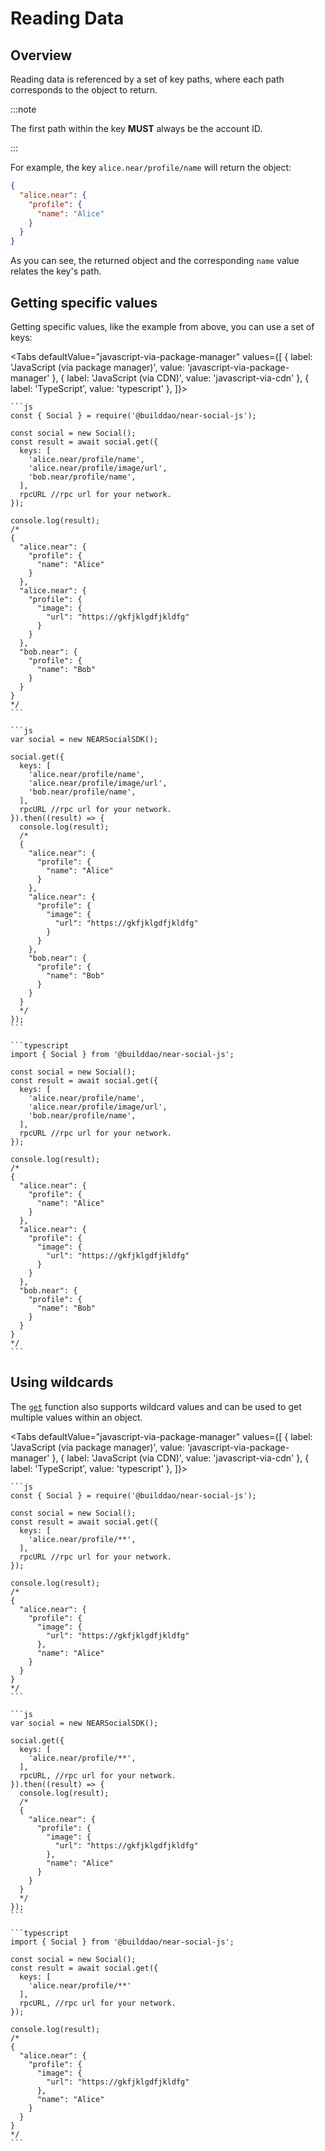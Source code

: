 
# Reading Data

<TOCInline
  maxHeadingLevel={4}
  toc={toc}
/>

## Overview

Reading data is referenced by a set of key paths, where each path corresponds to the object to return.

:::note

The first path within the key **MUST** always be the account ID.

:::

For example, the key `alice.near/profile/name` will return the object:

```json
{
  "alice.near": {
    "profile": {
      "name": "Alice"
    }
  }
}
```

As you can see, the returned object and the corresponding `name` value relates the key's path.

## Getting specific values

Getting specific values, like the example from above, you can use a set of keys:

<Tabs
  defaultValue="javascript-via-package-manager"
  values={[
    { label: 'JavaScript (via package manager)', value: 'javascript-via-package-manager' },
    { label: 'JavaScript (via CDN)', value: 'javascript-via-cdn' },
    { label: 'TypeScript', value: 'typescript' },
  ]}>
  <TabItem value="javascript-via-package-manager">

    ```js
    const { Social } = require('@builddao/near-social-js');

    const social = new Social();
    const result = await social.get({
      keys: [
        'alice.near/profile/name',
        'alice.near/profile/image/url',
        'bob.near/profile/name',
      ],
      rpcURL //rpc url for your network.
    });

    console.log(result);
    /*
    {
      "alice.near": {
        "profile": {
          "name": "Alice"
        }
      },
      "alice.near": {
        "profile": {
          "image": {
            "url": "https://gkfjklgdfjkldfg"
          }
        }
      },
      "bob.near": {
        "profile": {
          "name": "Bob"
        }
      }
    }
    */
    ```

  </TabItem>
  <TabItem value="javascript-via-cdn">

    ```js
    var social = new NEARSocialSDK();

    social.get({
      keys: [
        'alice.near/profile/name',
        'alice.near/profile/image/url',
        'bob.near/profile/name',
      ],
      rpcURL //rpc url for your network.
    }).then((result) => {
      console.log(result);
      /*
      {
        "alice.near": {
          "profile": {
            "name": "Alice"
          }
        },
        "alice.near": {
          "profile": {
            "image": {
              "url": "https://gkfjklgdfjkldfg"
            }
          }
        },
        "bob.near": {
          "profile": {
            "name": "Bob"
          }
        }
      }
      */
    });
    ```

  </TabItem>
  <TabItem value="typescript">

    ```typescript
    import { Social } from '@builddao/near-social-js';

    const social = new Social();
    const result = await social.get({
      keys: [
        'alice.near/profile/name',
        'alice.near/profile/image/url',
        'bob.near/profile/name',
      ],
      rpcURL //rpc url for your network.
    });

    console.log(result);
    /*
    {
      "alice.near": {
        "profile": {
          "name": "Alice"
        }
      },
      "alice.near": {
        "profile": {
          "image": {
            "url": "https://gkfjklgdfjkldfg"
          }
        }
      },
      "bob.near": {
        "profile": {
          "name": "Bob"
        }
      }
    }
    */
    ```

  </TabItem>
</Tabs>

## Using wildcards

The [`get`](../api-reference/social#getoptions) function also supports wildcard values and can be used to get multiple values within an object.

<Tabs
  defaultValue="javascript-via-package-manager"
  values={[
    { label: 'JavaScript (via package manager)', value: 'javascript-via-package-manager' },
    { label: 'JavaScript (via CDN)', value: 'javascript-via-cdn' },
    { label: 'TypeScript', value: 'typescript' },
  ]}>
  <TabItem value="javascript-via-package-manager">

    ```js
    const { Social } = require('@builddao/near-social-js');

    const social = new Social();
    const result = await social.get({
      keys: [
        'alice.near/profile/**',
      ],
      rpcURL //rpc url for your network.
    });

    console.log(result);
    /*
    {
      "alice.near": {
        "profile": {
          "image": {
            "url": "https://gkfjklgdfjkldfg"
          },
          "name": "Alice"
        }
      }
    }
    */
    ```

  </TabItem>
  <TabItem value="javascript-via-cdn">

    ```js
    var social = new NEARSocialSDK();

    social.get({
      keys: [
        'alice.near/profile/**',
      ],
      rpcURL, //rpc url for your network.
    }).then((result) => {
      console.log(result);
      /*
      {
        "alice.near": {
          "profile": {
            "image": {
              "url": "https://gkfjklgdfjkldfg"
            },
            "name": "Alice"
          }
        }
      }
      */
    });
    ```

  </TabItem>
  <TabItem value="typescript">

    ```typescript
    import { Social } from '@builddao/near-social-js';

    const social = new Social();
    const result = await social.get({
      keys: [
        'alice.near/profile/**'
      ],
      rpcURL, //rpc url for your network.
    });

    console.log(result);
    /*
    {
      "alice.near": {
        "profile": {
          "image": {
            "url": "https://gkfjklgdfjkldfg"
          },
          "name": "Alice"
        }
      }
    }
    */
    ```

  </TabItem>
</Tabs>
